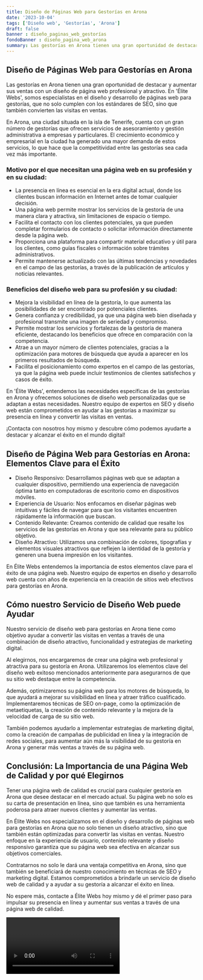 ```yaml
---
title: Diseño de Páginas Web para Gestorías en Arona
date: '2023-10-04'
tags: ['Diseño web', 'Gestorías', 'Arona']
draft: false
banner : diseño_paginas_web_gestorías
fondoBanner : diseño_pagina_web_arona
summary: Las gestorías en Arona tienen una gran oportunidad de destacar y aumentar sus ventas con un diseño de página web profesional y atractivo. En 'Élite Webs', somos especialistas en el diseño y desarrollo de páginas web para gestorías, que no solo cumplen con los estándares de SEO, sino que también convierten las visitas en ventas.
---
```


## Diseño de Páginas Web para Gestorías en Arona

Las gestorías en Arona tienen una gran oportunidad de destacar y aumentar sus ventas con un diseño de página web profesional y atractivo. En 'Élite Webs', somos especialistas en el diseño y desarrollo de páginas web para gestorías, que no solo cumplen con los estándares de SEO, sino que también convierten las visitas en ventas.

En Arona, una ciudad situada en la isla de Tenerife, cuenta con un gran número de gestorías que ofrecen servicios de asesoramiento y gestión administrativa a empresas y particulares. El crecimiento económico y empresarial en la ciudad ha generado una mayor demanda de estos servicios, lo que hace que la competitividad entre las gestorías sea cada vez más importante.

### Motivo por el que necesitan una página web en su profesión y en su ciudad:

- La presencia en línea es esencial en la era digital actual, donde los clientes buscan información en Internet antes de tomar cualquier decisión.
- Una página web permite mostrar los servicios de la gestoría de una manera clara y atractiva, sin limitaciones de espacio o tiempo.
- Facilita el contacto con los clientes potenciales, ya que pueden completar formularios de contacto o solicitar información directamente desde la página web.
- Proporciona una plataforma para compartir material educativo y útil para los clientes, como guías fiscales o información sobre trámites administrativos.
- Permite mantenerse actualizado con las últimas tendencias y novedades en el campo de las gestorías, a través de la publicación de artículos y noticias relevantes.

### Beneficios del diseño web para su profesión y su ciudad:

- Mejora la visibilidad en línea de la gestoría, lo que aumenta las posibilidades de ser encontrado por potenciales clientes.
- Genera confianza y credibilidad, ya que una página web bien diseñada y profesional transmite una imagen de seriedad y compromiso.
- Permite mostrar los servicios y fortalezas de la gestoría de manera eficiente, destacando los beneficios que ofrece en comparación con la competencia.
- Atrae a un mayor número de clientes potenciales, gracias a la optimización para motores de búsqueda que ayuda a aparecer en los primeros resultados de búsqueda.
- Facilita el posicionamiento como expertos en el campo de las gestorías, ya que la página web puede incluir testimonios de clientes satisfechos y casos de éxito.

En 'Élite Webs', entendemos las necesidades específicas de las gestorías en Arona y ofrecemos soluciones de diseño web personalizadas que se adaptan a estas necesidades. Nuestro equipo de expertos en SEO y diseño web están comprometidos en ayudar a las gestorías a maximizar su presencia en línea y convertir las visitas en ventas.

¡Contacta con nosotros hoy mismo y descubre cómo podemos ayudarte a destacar y alcanzar el éxito en el mundo digital!

<GifSeo />

<Cta />

## Diseño de Página Web para Gestorías en Arona: Elementos Clave para el Éxito

- Diseño Responsivo: Desarrollamos páginas web que se adaptan a cualquier dispositivo, permitiendo una experiencia de navegación óptima tanto en computadoras de escritorio como en dispositivos móviles.
- Experiencia de Usuario: Nos enfocamos en diseñar páginas web intuitivas y fáciles de navegar para que los visitantes encuentren rápidamente la información que buscan.
- Contenido Relevante: Creamos contenido de calidad que resalte los servicios de las gestorías en Arona y que sea relevante para su público objetivo.
- Diseño Atractivo: Utilizamos una combinación de colores, tipografías y elementos visuales atractivos que reflejen la identidad de la gestoría y generen una buena impresión en los visitantes.

En Élite Webs entendemos la importancia de estos elementos clave para el éxito de una página web. Nuestro equipo de expertos en diseño y desarrollo web cuenta con años de experiencia en la creación de sitios web efectivos para gestorías en Arona.

## Cómo nuestro Servicio de Diseño Web puede Ayudar

Nuestro servicio de diseño web para gestorías en Arona tiene como objetivo ayudar a convertir las visitas en ventas a través de una combinación de diseño atractivo, funcionalidad y estrategias de marketing digital.

Al elegirnos, nos encargaremos de crear una página web profesional y atractiva para su gestoría en Arona. Utilizaremos los elementos clave del diseño web exitoso mencionados anteriormente para asegurarnos de que su sitio web destaque entre la competencia.

Además, optimizaremos su página web para los motores de búsqueda, lo que ayudará a mejorar su visibilidad en línea y atraer tráfico cualificado. Implementaremos técnicas de SEO on-page, como la optimización de metaetiquetas, la creación de contenido relevante y la mejora de la velocidad de carga de su sitio web.

También podemos ayudarlo a implementar estrategias de marketing digital, como la creación de campañas de publicidad en línea y la integración de redes sociales, para aumentar aún más la visibilidad de su gestoría en Arona y generar más ventas a través de su página web.

## Conclusión: La Importancia de una Página Web de Calidad y por qué Elegirnos

Tener una página web de calidad es crucial para cualquier gestoría en Arona que desee destacar en el mercado actual. Su página web no solo es su carta de presentación en línea, sino que también es una herramienta poderosa para atraer nuevos clientes y aumentar las ventas.

En Élite Webs nos especializamos en el diseño y desarrollo de páginas web para gestorías en Arona que no solo tienen un diseño atractivo, sino que también están optimizadas para convertir las visitas en ventas. Nuestro enfoque en la experiencia de usuario, contenido relevante y diseño responsivo garantiza que su página web sea efectiva en alcanzar sus objetivos comerciales.

Contratarnos no solo le dará una ventaja competitiva en Arona, sino que también se beneficiará de nuestro conocimiento en técnicas de SEO y marketing digital. Estamos comprometidos a brindarle un servicio de diseño web de calidad y a ayudar a su gestoría a alcanzar el éxito en línea.

No espere más, contacte a Élite Webs hoy mismo y dé el primer paso para impulsar su presencia en línea y aumentar sus ventas a través de una página web de calidad.

<Video />

<CtaBot job='Gestorías' city='Arona'/>

<Gmaps query='Arona+españa+maps' />